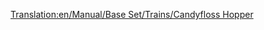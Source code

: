 [[Translation:en/Manual/Base Set/Trains/Candyfloss Hopper]]
{{es/Vagones|Imagen=[[File:en/Candyflosshopper.png]]
|Nombre=Vagoneta de Algodón de azúcar
|PrecioNormal=2.084 € (1.042 £)
|PesoNormal=20 / 50 t
|CapacidadNormal=30 t de algodón de azúcar
|PrecioMono="
|PesoMono=20 / 55 t
|CapacidadMono=35 t de algodón de azúcar
|PrecioMag="
|PesoMag=20 / 57 t
|CapacidadMag=37 t de algodón de azúcar
|Descripción=La '''vagoneta de algodón de azúcar''' es necesaria para transportar [[es/Algodón de azúcar|algodón de azúcar]] desde el [[es/Bosque de algodón de azúcar|bosque de algodón de azúcar]] hasta la [[es/Manual/Base Set/Industries/Fábrica de dulces|fábrica de dulces]] en el clima [[es/Manual/Clima#fantasia|fantasía]].
}}